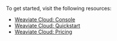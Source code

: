 To get started, visit the following resources:

- [Weaviate Cloud: Console](https://console.weaviate.cloud/)
- [Weaviate Cloud: Quickstart](/developers/wcs/quickstart)
- [Weaviate Cloud: Pricing](/pricing#)